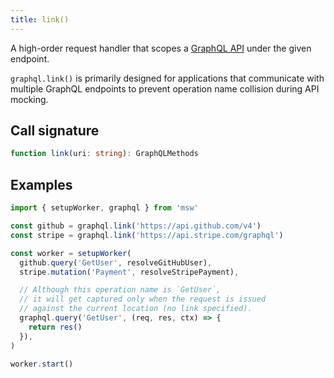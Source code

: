 ```yaml
---
title: link()
---
```


A high-order request handler that scopes a [GraphQL API](/docs/api/graphql/) under the given endpoint.

`graphql.link()` is primarily designed for applications that communicate with multiple GraphQL endpoints to prevent operation name collision during API mocking.

## Call signature

```ts
function link(uri: string): GraphQLMethods
```

## Examples

```js showLineNumbers focusedLines=3-4,7-8
import { setupWorker, graphql } from 'msw'

const github = graphql.link('https://api.github.com/v4')
const stripe = graphql.link('https://api.stripe.com/graphql')

const worker = setupWorker(
  github.query('GetUser', resolveGitHubUser),
  stripe.mutation('Payment', resolveStripePayment),

  // Although this operation name is `GetUser`,
  // it will get captured only when the request is issued
  // against the current location (no link specified).
  graphql.query('GetUser', (req, res, ctx) => {
    return res()
  }),
)

worker.start()
```
